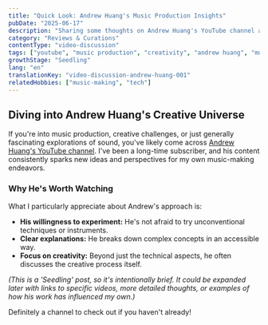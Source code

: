 ```yaml
---
title: "Quick Look: Andrew Huang's Music Production Insights"
pubDate: "2025-06-17"
description: "Sharing some thoughts on Andrew Huang's YouTube channel and why his approach to music production and creativity is so inspiring."
category: "Reviews & Curations"
contentType: "video-discussion"
tags: ["youtube", "music production", "creativity", "andrew huang", "music making"]
growthStage: "Seedling"
lang: "en"
translationKey: "video-discussion-andrew-huang-001"
relatedHobbies: ["music-making", "tech"]
---
```


## Diving into Andrew Huang's Creative Universe

If you're into music production, creative challenges, or just generally fascinating explorations of sound, you've likely come across [Andrew Huang's YouTube channel](https://www.youtube.com/@andrewhuang). I've been a long-time subscriber, and his content consistently sparks new ideas and perspectives for my own music-making endeavors.

### Why He's Worth Watching

What I particularly appreciate about Andrew's approach is:
-   **His willingness to experiment:** He's not afraid to try unconventional techniques or instruments.
-   **Clear explanations:** He breaks down complex concepts in an accessible way.
-   **Focus on creativity:** Beyond just the technical aspects, he often discusses the creative process itself.

*(This is a 'Seedling' post, so it's intentionally brief. It could be expanded later with links to specific videos, more detailed thoughts, or examples of how his work has influenced my own.)*

Definitely a channel to check out if you haven't already!
